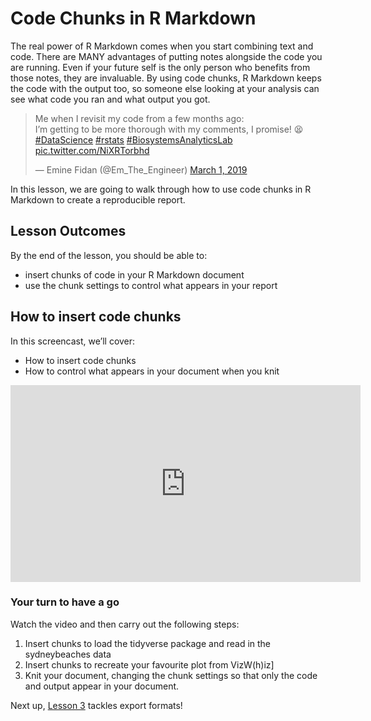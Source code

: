# Code Chunks in R Markdown

The real power of R Markdown comes when you start combining text and code. There are MANY advantages of putting notes alongside the code you are running. Even if your future self is the only person who benefits from those notes, they are invaluable. By using code chunks, R Markdown keeps the code with the output too, so someone else looking at your analysis can see what code you ran and what output you got.

<blockquote class="twitter-tweet" data-lang="en">

<p lang="en" dir="ltr">

Me when I revisit my code from a few months ago: <br>I’m getting to be more thorough with my comments, I promise! 😫 <a href="https://twitter.com/hashtag/DataScience?src=hash&amp;ref_src=twsrc%5Etfw">#DataScience</a> <a href="https://twitter.com/hashtag/rstats?src=hash&amp;ref_src=twsrc%5Etfw">#rstats</a> <a href="https://twitter.com/hashtag/BiosystemsAnalyticsLab?src=hash&amp;ref_src=twsrc%5Etfw">#BiosystemsAnalyticsLab</a> <a href="https://t.co/NiXRTorbhd">pic.twitter.com/NiXRTorbhd</a>

</p>

— Emine Fidan (@Em_The_Engineer) <a href="https://twitter.com/Em_The_Engineer/status/1101573335480180737?ref_src=twsrc%5Etfw">March 1, 2019</a>

</blockquote>

```{=html}
<script async src="https://platform.twitter.com/widgets.js" charset="utf-8"></script>
```

In this lesson, we are going to walk through how to use code chunks in R Markdown to create a reproducible report.

## Lesson Outcomes

By the end of the lesson, you should be able to:

-   insert chunks of code in your R Markdown document
-   use the chunk settings to control what appears in your report

## How to insert code chunks

In this screencast, we’ll cover:

-   How to insert code chunks
-   How to control what appears in your document when you knit

<iframe width="560" height="315" src="https://www.youtube.com/embed/zuehNWUPRbM" frameborder="0" allow="accelerometer; autoplay; encrypted-media; gyroscope; picture-in-picture" allowfullscreen>

</iframe>

### Your turn to have a go {.unnumbered}

Watch the video and then carry out the following steps:

1.  Insert chunks to load the tidyverse package and read in the sydneybeaches data
2.  Insert chunks to recreate your favourite plot from VizW(h)iz\]
3.  Knit your document, changing the chunk settings so that only the code and output appear in your document.

Next up, [Lesson 3](04-MarkyMark-3.qmd) tackles export formats!
